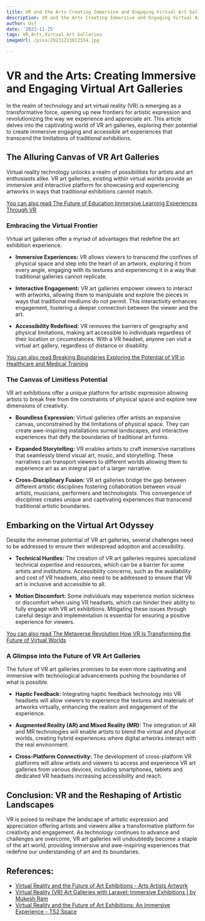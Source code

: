 ```yaml
---
title: VR and the Arts Creating Immersive and Engaging Virtual Art Galleries
description: VR and the Arts Creating Immersive and Engaging Virtual Art Galleries
author: Usf
date: '2023-11-25'
tags: VR,Arts,Virtual Art Galleries
imageUrl: /pixa/20231223022554.jpg

---
```

# VR and the  Arts: Creating Immersive and Engaging Virtual Art Galleries

In the  realm of technology and art virtual reality (VR) is emerging as a transformative force,  opening  up new frontiers for artistic expression and revolutionizing the  way we experience and appreciate art. This article delves into the  captivating world of VR art galleries, exploring their  potential to create  immersive engaging and accessible art experiences that transcend the limitations of traditional exhibitions.

## The Alluring Canvas of VR Art Galleries

Virtual reality technology unlocks a realm of possibilities for  artists and art enthusiasts alike. VR art galleries, existing within virtual worlds provide an immersive and interactive platform for showcasing and experiencing artworks in ways that traditional  exhibitions cannot match.

[You can also read  The Future of Education Immersive Learning Experiences Through  VR](The%20Future%20of%20Education%20Immersive%20Learning%20Experiences%20Through%20VR)


### Embracing the Virtual Frontier

Virtual art galleries offer a myriad of advantages that redefine the art exhibition experience.

- **Immersive  Experiences:** VR allows  viewers to transcend the confines of physical space and  step into the heart of an artwork, exploring  it from every angle, engaging  with its  textures and experiencing it in a  way that traditional galleries  cannot replicate.

- **Interactive Engagement:** VR art galleries empower viewers to  interact with artworks, allowing them to manipulate and explore the pieces in  ways that  traditional mediums do  not permit. This interactivity enhances engagement, fostering a deeper connection  between the viewer and the art.

- **Accessibility Redefined:**  VR removes the  barriers  of geography  and physical limitations, making art accessible to individuals regardless of  their location or circumstances. With a VR headset, anyone can visit a virtual art gallery, regardless of distance or  disability.

[You can also read Breaking Boundaries Exploring the Potential of VR in Healthcare and Medical Training](Breaking%20Boundaries%20Exploring%20the%20Potential%20of%20VR%20in%20Healthcare%20and%20Medical%20Training)


### The Canvas of Limitless Potential

VR art exhibitions  offer a unique platform for artistic expression allowing  artists to break free from the constraints of physical space and  explore new  dimensions of  creativity.

- **Boundless Expression:** Virtual  galleries offer artists an expansive canvas, unconstrained by the limitations of physical space.  They can create awe-inspiring installations  surreal  landscapes, and  interactive experiences that  defy the boundaries of traditional art forms.

- **Expanded Storytelling:** VR enables artists to craft immersive narratives that seamlessly blend visual art, music,  and storytelling. These narratives can transport viewers to different worlds allowing them to experience art  as an integral part of  a larger narrative.

- **Cross-Disciplinary Fusion:** VR art  galleries bridge  the gap between different artistic disciplines fostering collaboration between visual artists, musicians, performers and technologists. This convergence of disciplines creates unique and captivating experiences that transcend traditional artistic boundaries.

## Embarking on the  Virtual Art Odyssey

Despite the immense potential of VR art galleries, several challenges need to be addressed to ensure their widespread adoption and accessibility.

- **Technical Hurdles:** The creation of VR art galleries requires specialized technical expertise and  resources, which can be a barrier for some artists and institutions. Accessibility concerns, such  as the availability and cost of VR headsets, also need to be addressed  to ensure that VR art is inclusive and  accessible to all.

- **Motion Discomfort:**  Some  individuals may experience motion sickness or discomfort when  using VR headsets, which can hinder their ability to fully  engage with VR art exhibitions. Mitigating these issues through careful design and  implementation is essential for ensuring  a positive experience for viewers.

[You can also read The Metaverse Revolution How VR Is Transforming the  Future of Virtual Worlds](The%20Metaverse%20Revolution%20How%20VR%20Is%20Transforming%20the%20Future%20of%20Virtual%20Worlds)


### A Glimpse into the Future of VR  Art Galleries

The future  of VR art galleries promises to  be even more  captivating and immersive with technological advancements pushing the boundaries of what is possible.

- **Haptic Feedback:** Integrating haptic feedback technology into VR  headsets will allow viewers to  experience the textures  and  materials of artworks virtually, enhancing the realism and engagement of the experience.

- **Augmented Reality (AR) and Mixed Reality (MR):** The integration of AR and MR technologies  will enable artists to blend the virtual and physical worlds, creating hybrid experiences where digital artworks interact with the real environment.

- **Cross-Platform Connectivity:** The development of cross-platform VR platforms will allow artists and  viewers to access and experience VR art galleries from various devices, including smartphones, tablets and dedicated VR headsets increasing accessibility and reach.

## Conclusion: VR and the Reshaping of Artistic Landscapes

VR is poised to reshape the landscape of artistic expression and  appreciation offering artists and viewers alike a transformative  platform for  creativity and engagement. As technology  continues to advance and challenges are overcome, VR art galleries will undoubtedly become a staple of the art world, providing immersive and awe-inspiring experiences that redefine  our understanding of art and its boundaries.

## References:
- [Virtual Reality and the Future of Art Exhibitions - Arts Artists Artwork](https://artsartistsartwork.com/virtual-reality-and-the-future-of-art-exhibitions/)
- [Virtual Reality (VR) Art Galleries with Laravel: Immersive Exhibitions | by Mukesh Ram](https://medium.com/@mukesh.ram/virtual-reality-vr-art-galleries-with-laravel-immersive-exhibitions-be2dd5f2dda4)
- [Virtual Reality and the Future of Art Exhibitions: An Immersive Experience - TS2 Space](https://ts2.space/en/virtual-reality-and-the-future-of-art-exhibitions-an-immersive-experience/)
